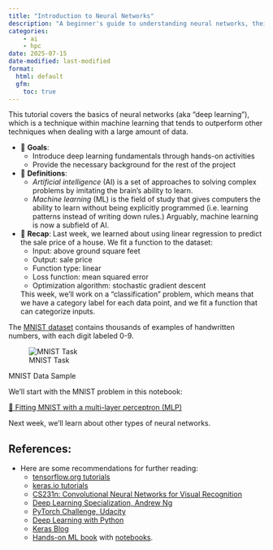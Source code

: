 ```yaml
---
title: "Introduction to Neural Networks"
description: "A beginner's guide to understanding neural networks, their architecture, and how they function."
categories:
    - ai
    - hpc
date: 2025-07-15
date-modified: last-modified
format:
  html: default
  gfm:
    toc: true
---
```


<!--
Author: Marieme Ngom (mngom@anl.gov), combining and adapting materials evolved
over time by Bethany Lusch, Asad Khan, Prasanna Balaprakash, Taylor Childers,
Corey Adams, Kyle Felker, and Tanwi Mallick 
-->

This tutorial covers the basics of neural networks (aka "deep learning"), which
is a technique within machine learning that tends to outperform other
techniques when dealing with a large amount of data. 

- 🎯 **Goals**:
  - Introduce deep learning fundamentals through hands-on activities
  - Provide the necessary background for the rest of the project

- 📖 **Definitions**:
  - _Artificial intelligence_ (AI) is a set of approaches to solving complex problems by imitating the brain's ability to learn. 
  - _Machine learning_ (ML) is the field of study that gives computers the ability to learn without being explicitly programmed (i.e. learning patterns instead of writing down rules.) Arguably, machine learning is now a subfield of AI. 

- 🤔 **Recap**:
  Last week, we learned about using linear regression to predict the sale price of a house. We fit a function to the dataset:
  - Input: above ground square feet
  - Output: sale price
  - Function type: linear
  - Loss function: mean squared error
  - Optimization algorithm: stochastic gradient descent

  This week, we'll work on a "classification" problem, which means that we have
  a category label for each data point, and we fit a function that can
  categorize inputs. 

The [MNIST dataset](http://yann.lecun.com/exdb/mnist/) contains thousands of
examples of handwritten numbers, with each digit labeled 0-9.

::: {#fig-mnist-example}

![MNIST Task](../images/mnist_task.png)

MNIST Data Sample
:::

We'll start with the MNIST problem in this notebook:

[📓 Fitting MNIST with a multi-layer perceptron (MLP)](../1-mnist/index.qmd)

Next week, we'll learn about other types of neural networks.

## __References:__

- Here are some recommendations for further reading:
  - [tensorflow.org tutorials](https://www.tensorflow.org/tutorials)
  - [keras.io tutorials](https://keras.io/examples/)
  - [CS231n: Convolutional Neural Networks for Visual Recognition](http://cs231n.stanford.edu/)
  - [Deep Learning Specialization, Andrew Ng](https://www.coursera.org/specializations/deep-learning?utm_source=deeplearningai&utm_medium=institutions&utm_campaign=WebsiteCoursesDLSTopButton)
  - [PyTorch Challenge, Udacity](https://www.udacity.com/facebook-pytorch-scholarship)
  - [Deep Learning with Python](https://www.amazon.com/Deep-Learning-Python-Francois-Chollet/dp/1617294438)
  - [Keras Blog](https://blog.keras.io/)
  - [Hands-on ML book](https://www.oreilly.com/library/view/hands-on-machine-learning/9781492032632/) with [notebooks](https://github.com/ageron/handson-ml2).

